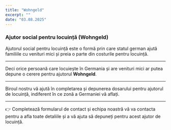 ```yaml
---
title: "Wohngeld"
excerpt: ""
date: "03.08.2025"
---
```


### Ajutor social pentru locuință (Wohngeld)

Ajutorul social pentru locuință este o formă prin care statul german ajută familiile cu venituri mici și preia o parte din costurile pentru locuință.

---

Deci orice persoană care locuiește în Germania și are venituri mici ar putea depune o cerere pentru ajutorul **Wohngeld**.

---

Biroul nostru vă ajută în completarea și depunerea dosarului pentru ajutorul de locuință, indiferent în ce zonă a Germaniei vă aflați.

---

👉 Completează formularul de contact și echipa noastră vă va contacta pentru a afla toate detaliile și a vă ajuta să depuneți pentru acest ajutor de locuință.
